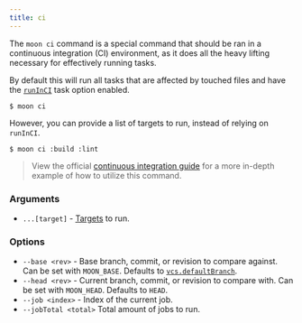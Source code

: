 ```yaml
---
title: ci
---
```


The `moon ci` command is a special command that should be ran in a continuous integration (CI)
environment, as it does all the heavy lifting necessary for effectively running tasks.

By default this will run all tasks that are affected by touched files and have the
[`runInCI`](../config/project#runinci) task option enabled.

```shell
$ moon ci
```

However, you can provide a list of targets to run, instead of relying on `runInCI`.

```shell
$ moon ci :build :lint
```

> View the official [continuous integration guide](../guides/ci) for a more in-depth example of how
> to utilize this command.

### Arguments

- `...[target]` - [Targets](../concepts/target) to run.

### Options

- `--base <rev>` - Base branch, commit, or revision to compare against. Can be set with `MOON_BASE`.
  Defaults to [`vcs.defaultBranch`](../config/workspace#defaultbranch).
- `--head <rev>` - Current branch, commit, or revision to compare with. Can be set with `MOON_HEAD`.
  Defaults to `HEAD`.
- `--job <index>` - Index of the current job.
- `--jobTotal <total>` Total amount of jobs to run.
